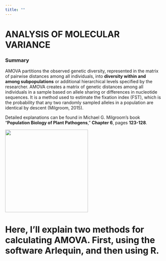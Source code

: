 ```yaml
---
title: ""
---
```


# ANALYSIS OF MOLECULAR VARIANCE

### Summary

AMOVA partitions the observed genetic diversity, represented in the matrix of pairwise distances among all individuals, into **diversity within and among subpopulations** or additional hierarchical levels specified by the researcher. AMOVA creates a matrix of genetic distances among all individuals in a sample based on allele sharing or differences in nucleotide sequences. It is a method used to estimate the fixation index (FST), which is the probability that any two randomly sampled alleles in a population are identical by descent (Milgroom, 2015).

Detailed explanations can be found in Michael G. Milgroom's book "**Population Biology of Plant Pathogens**," **Chapter 6**, pages **123-128**.

![](LIVRO.jpg){width="267"}

# Here, I'll explain two methods for calculating AMOVA. First, using the software **Arlequin**, and then using **R**.
